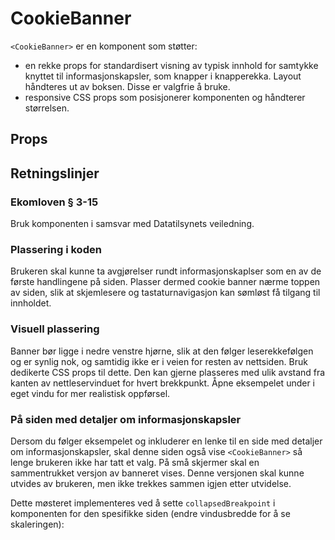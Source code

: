 
<Meta of={CookieBannerStories} />

# CookieBanner

<ComponentLinkRow
  docsHref="https://design.domstol.no/987b33f71/p/63b46e-cookiebanner"
  githubHref="https://github.com/domstolene/designsystem/tree/main/packages/components/src/components/CookieBanner"
  storybookHref="https://domstolene.github.io/designsystem/?path=/story/dds-components-cookiebanner--default"
  withBottomSpacing
/>

`<CookieBanner>` er en komponent som støtter:

- en rekke props for standardisert visning av typisk innhold for samtykke knyttet til informasjonskapsler, som knapper i knapperekka. Layout håndteres ut av boksen. Disse er valgfrie å bruke.
- responsive CSS props som posisjonerer komponenten og håndterer størrelsen.

## Props

<Canvas of={CookieBannerStories.Default} />
<Controls of={CookieBannerStories.Default} />

## Retningslinjer

### Ekomloven § 3-15

Bruk komponenten i samsvar med <Link external href="https://www.datatilsynet.no/personvern-pa-ulike-omrader/internett-og-apper/bruk-av-informasjonskapsler-og-andre-sporingsteknologier/"> Datatilsynets veiledning</Link>.

### Plassering i koden

Brukeren skal kunne ta avgjørelser rundt informasjonskaplser som en av de første handlingene på siden. Plasser dermed cookie banner nærme toppen av siden, slik at skjemlesere og tastaturnavigasjon kan sømløst få tilgang til innholdet.

### Visuell plassering

Banner bør ligge i nedre venstre hjørne, slik at den følger leserekkefølgen og er synlig nok, og samtidig ikke er i veien for resten av nettsiden. Bruk dedikerte CSS props til dette.
Den kan gjerne plasseres med ulik avstand fra kanten av nettleservinduet for hvert brekkpunkt. <Link external href="https://domstolene.github.io/designsystem/iframe.html?args=&globals=&id=dds-components-components-cookiebanner--placement-with-checkboxes&viewMode=story"> Åpne eksempelet under i eget vindu for mer realistisk oppførsel</Link>.

<Canvas of={CookieBannerStories.PlacementWithCheckboxes} />

### På siden med detaljer om informasjonskapsler

Dersom du følger eksempelet og inkluderer en lenke til en side med detaljer om informasjonskapsler, skal denne siden også vise `<CookieBanner>` så lenge brukeren ikke har tatt et valg.
På små skjermer skal en sammentrukket versjon av banneret vises.
Denne versjonen skal kunne utvides av brukeren, men ikke trekkes sammen igjen etter utvidelse.

Dette møsteret implementeres ved å sette `collapsedBreakpoint` i komponenten for den spesifikke siden (endre vindusbredde for å se skaleringen):

<Canvas of={CookieBannerStories.Collapsible} withToolbar />
